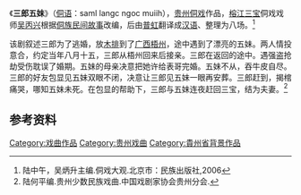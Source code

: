 {{Orphan|time=2016-12-20T11:13:14+00:00}}

《'''三郎五妹'''》（[[侗语|侗语]]：saml langc ngoc muiih），[[贵州|贵州]][[侗戏|侗戏]]作品，[[榕江县|榕江]][[三宝|三宝]]侗戏戏师[[吴丙兴|吴丙兴]]根据[[侗族|侗族]][[侗族文学|民间故事]]改编，后由[[普虹|普虹]]翻译成[[汉语|汉语]]、整理为八场。<ref>陆中午，吴炳升主编.侗戏大观.北京市：民族出版社,2006</ref>

该剧叙述三郎为了逃婚，放[[木排|木排]]到了[[广西|广西]][[梧州|梧州]]，途中遇到了漂亮的五妹。两人情投意合，约定当年八月十五，三郎从梧州回来后接亲。三郎在返回的途中。遇强盗抢劫受伤耽误了婚期。五妹的母亲决意把她许给表哥完婚。五妹不从，吞牛皮自尽。三郎的好友包显见五妹双眼不闭，决意让三郎见五妹一眼再安葬。三郎赶到，揭棺痛哭，哪知五妹未死。在包显的帮助下，三郎与五妹连夜赶回三宝，结为夫妻。<ref>陆何平编.贵州少数民族戏曲.中国戏剧家协会贵州分会.</ref>

==参考资料==
{{reflist}}

[[Category:戏曲作品|Category:戏曲作品]]
[[Category:贵州戏曲|Category:贵州戏曲]]
[[Category:貴州省背景作品|Category:貴州省背景作品]]